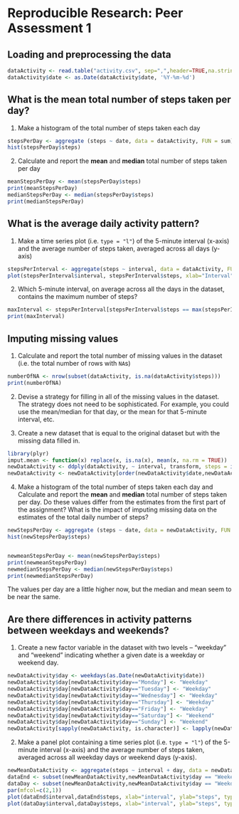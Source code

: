 Reproducible Research: Peer Assessment 1
========================================

## Loading and preprocessing the data
```r
dataActivity <- read.table("activity.csv", sep=",",header=TRUE,na.strings="NA",stringsAsFactors=FALSE)
dataActivity$date <- as.Date(dataActivity$date, '%Y-%m-%d')

```

## What is the mean total number of steps taken per day?

1. Make a histogram of the total number of steps taken each day

```r
stepsPerDay <- aggregate (steps ~ date, data = dataActivity, FUN = sum)
hist(stepsPerDay$steps)
```

2. Calculate and report the **mean** and **median** total number of
   steps taken per day

```r
meanStepsPerDay <- mean(stepsPerDay$steps)
print(meanStepsPerDay)
medianStepsPerDay <- median(stepsPerDay$steps)
print(medianStepsPerDay)

```

## What is the average daily activity pattern?

1. Make a time series plot (i.e. `type = "l"`) of the 5-minute
   interval (x-axis) and the average number of steps taken, averaged
   across all days (y-axis)

```r
stepsPerInterval <- aggregate(steps ~ interval, data = dataActivity, FUN = mean)
plot(stepsPerInterval$interval, stepsPerInterval$steps, xlab="Interval",ylab="Average Steps", type="l")

```

2. Which 5-minute interval, on average across all the days in the
   dataset, contains the maximum number of steps?

```r
maxInterval <- stepsPerInterval[stepsPerInterval$steps == max(stepsPerInterval$steps), 1]
print(maxInterval)
```


## Imputing missing values

1. Calculate and report the total number of missing values in the
   dataset (i.e. the total number of rows with `NA`s)

```r
numberOfNA <- nrow(subset(dataActivity, is.na(dataActivity$steps)))
print(numberOfNA)
```

2. Devise a strategy for filling in all of the missing values in the
   dataset. The strategy does not need to be sophisticated. For
   example, you could use the mean/median for that day, or the mean
   for that 5-minute interval, etc.

3. Create a new dataset that is equal to the original dataset but with
   the missing data filled in.

```r
library(plyr)
imput.mean <- function(x) replace(x, is.na(x), mean(x, na.rm = TRUE))
newDataActivity <- ddply(dataActivity, ~ interval, transform, steps = imput.mean(steps))
newDataActivity <- newDataActivity[order(newDataActivity$date,newDataActivity$interval),]
```

4. Make a histogram of the total number of steps taken each day and
   Calculate and report the **mean** and **median** total number of
   steps taken per day. Do these values differ from the estimates from
   the first part of the assignment? What is the impact of imputing
   missing data on the estimates of the total daily number of steps?

```r
newStepsPerDay <- aggregate (steps ~ date, data = newDataActivity, FUN = sum)
hist(newStepsPerDay$steps)


newmeanStepsPerDay <- mean(newStepsPerDay$steps)
print(newmeanStepsPerDay)
newmedianStepsPerDay <- median(newStepsPerDay$steps)
print(newmedianStepsPerDay)

```

The values per day are a little higher now, but the median and mean seem to be near the same.

## Are there differences in activity patterns between weekdays and weekends?

1. Create a new factor variable in the dataset with two levels --
   "weekday" and "weekend" indicating whether a given date is a
   weekday or weekend day.

```r
newDataActivity$day <- weekdays(as.Date(newDataActivity$date))
newDataActivity$day[newDataActivity$day=="Monday"] <- "Weekday"
newDataActivity$day[newDataActivity$day=="Tuesday"] <- "Weekday"
newDataActivity$day[newDataActivity$day=="Wednesday"] <- "Weekday"
newDataActivity$day[newDataActivity$day=="Thursday"] <- "Weekday"
newDataActivity$day[newDataActivity$day=="Friday"] <- "Weekday"
newDataActivity$day[newDataActivity$day=="Saturday"] <- "Weekend"
newDataActivity$day[newDataActivity$day=="Sunday"] <- "Weekend"
newDataActivity[sapply(newDataActivity, is.character)] <- lapply(newDataActivity[sapply(newDataActivity, is.character)], as.factor)

```

2. Make a panel plot containing a time series plot (i.e. `type = "l"`)
   of the 5-minute interval (x-axis) and the average number of steps
   taken, averaged across all weekday days or weekend days
   (y-axis).

```r
newMeanDataActivity <- aggregate(steps ~ interval + day, data = newDataActivity, FUN = mean)
dataEnd <- subset(newMeanDataActivity,newMeanDataActivity$day == "Weekend")
dataDay <- subset(newMeanDataActivity,newMeanDataActivity$day == "Weekday")
par(mfcol=c(2,1))
plot(dataEnd$interval,dataEnd$steps, xlab="interval", ylab="steps", type="l",col="black", main="Weekend")
plot(dataDay$interval,dataDay$steps, xlab="interval", ylab="steps", type="l",col="black", main="Weekday")

```